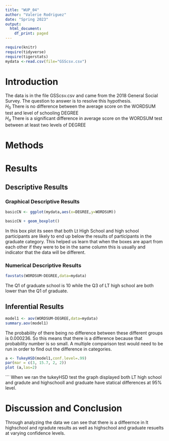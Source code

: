 ```yaml
---
title: "WUP_04"
author: "Valerie Rodriguez"
date: "Spring 2023"
output:
  html_document:
    df_print: paged
---
```


```r
require(knitr)
require(tidyverse)
require(tigerstats)
mydata <-read.csv(file="GSScsv.csv")
```

# Introduction

<!--In this section you explain what you are trying to show.  Where did the data come from?  What is the research or other question you are trying to answer?!-->

The data is in the file GSScsv.csv and came from the 2018 General Social Survey.  The question to answer is to resolve this hypothesis.  
$H_0$ There is no difference between the average score on the WORDSUM test and level of schooling DEGREE  
$H_a$ There is a significant difference in average score on the WORDSUM test between at least two levels of DEGREE  

# Methods

<!--Decide on your methods:  use "variable analysis" or other appropriate descriptors.  Make sure to choose at least one graphical method and at least one numerical method.!-->

# Results

<!--Divide this section into two sub-sections:  One for your descriptive  results and one for your inferential results.!-->

## Descriptive Results

### Graphical Descriptive Results

<!--Graphical results here.  Make sure to show your code.  Provide appropriate labels for axes, giving units if possible, and provide a good title for the graph, too.  Use the graphical results to describe the patterns if any that exist in the data as focused toward the research question!-->

```r
basicCN <- ggplot(mydata,aes(x=DEGREE,y=WORDSUM))

basicCN + geom_boxplot()
```

In this box plot its seen that both Lt High School and high school participants are likely to end up below the results of participants in the graduate category. This helped us learn that when the boxes are apart from each other if they were to be in the same column this is usually and indicator that the data will be different.


### Numerical Descriptive Results

<!--Numerical results go here. Use the numerical results to describe the patterns if any that exist in the data as focused toward the research question!-->

```r
favstats(WORDSUM~DEGREE,data=mydata)
```

The Q1 of graduate school is 10 while the Q3 of LT high school are both lower than the Q1 of graduate. 

## Inferential Results

<!--State hypothesis clearly.  Make sure your discussion of the inferential test covers all the aspects that the test output produces, such as test statistic, p-value etc.  Make a decision about the null hypothesis, explain the assumptions on which the selected test/procedure was based, and why the chosen procedure satisfys the assumptions and is appropriate to answer the research question!-->

```r
model1 <- aov(WORDSUM~DEGREE,data=mydata)
summary.aov(model1)
```

The probability of there being no difference between these different groups is 0.000236. So this means that there is a difference because that probability number is so small. A multiple comparison test would need to be run in order to find out the difference in categories. 

```r
a <- TukeyHSD(model1,conf.level=.99)
par(mar = c(3, 15.7, 2, 2))
plot (a,las=2)
```
```
When we ran the tukeyHSD test the graph displayed both LT high school and gradute and highschooll and graduate have statical differences at 95% level.


# Discussion and Conclusion

<!--Discussion and conclusion here.  If you found a relationship be sure to consider whether the relationship occurs because one of the variavbles causes the other, or whether they perhasps are related for some other reason.  Watch the chapter 6 videos from the GeorgeTown videos collection.!-->

Through analyzing the data we can see that there is a diffeernce in lt highschool and rgradute results as well as highschool and graduate resuelts at varying confidence levels.
